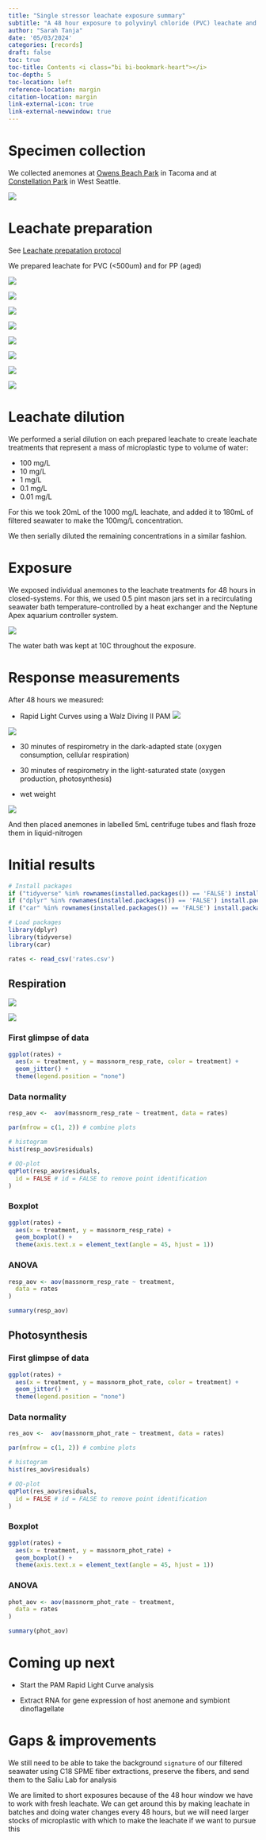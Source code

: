```yaml
---
title: "Single stressor leachate exposure summary"
subtitle: "A 48 hour exposure to polyvinyl chloride (PVC) leachate and to aged polypropylene (PP) leachate"
author: "Sarah Tanja"
date: '05/03/2024'
categories: [records]
draft: false
toc: true
toc-title: Contents <i class="bi bi-bookmark-heart"></i>
toc-depth: 5
toc-location: left
reference-location: margin
citation-location: margin
link-external-icon: true
link-external-newwindow: true
---
```


# Specimen collection

We collected anemones at [Owens Beach Park](https://sarahtanja.github.io/quarto-blog/posts/projects/anemone/field-collection/18MAR24-owens-beach.html) in Tacoma and at [Constellation Park](https://sarahtanja.github.io/quarto-blog/posts/projects/anemone/field-collection/30MAR24-alki.html) in West Seattle.

![](../field-collection/field-pics/12/PXL_20240319_022405096.jpg)

# Leachate preparation

See [Leachate prepatation protocol](https://sarahtanja.github.io/quarto-blog/posts/projects/anemone/leachate-protocol.html)

We prepared leachate for PVC (\<500um) and for PP (aged)

![](images/PXL_20240412_230820563.jpg)

![](images/PXL_20240412_232609016.jpg)

![](images/PXL_20240416_001441079.jpg)

![](images/PXL_20240422_230547996.jpg)

![](images/PXL_20240423_005801129.jpg)

![](images/PXL_20240423_005933927.jpg)

![](images/PXL_20240423_011215280.jpg)

![](images/PXL_20240423_012640301.jpg)

# Leachate dilution

We performed a serial dilution on each prepared leachate to create leachate treatments that represent a mass of microplastic type to volume of water:

-   100 mg/L
-   10 mg/L
-   1 mg/L
-   0.1 mg/L
-   0.01 mg/L

For this we took 20mL of the 1000 mg/L leachate, and added it to 180mL of filtered seawater to make the 100mg/L concentration.

We then serially diluted the remaining concentrations in a similar fashion.

# Exposure

We exposed individual anemones to the leachate treatments for 48 hours in closed-systems. For this, we used 0.5 pint mason jars set in a recirculating seawater bath temperature-controlled by a heat exchanger and the Neptune Apex aquarium controller system.

![](images/PXL_20240424_190134501.RAW-02.ORIGINAL.jpg)

The water bath was kept at 10C throughout the exposure.

# Response measurements

After 48 hours we measured:

-   Rapid Light Curves using a Walz Diving II PAM ![](PXL_20240426_162505396.PORTRAIT.jpg)

![](images/PXL_20240426_224927703.jpg)

-   30 minutes of respirometry in the dark-adapted state (oxygen consumption, cellular respiration)

-   30 minutes of respirometry in the light-saturated state (oxygen production, photosynthesis)

-   wet weight

![](images/PXL_20240428_004714187.jpg)

And then placed anemones in labelled 5mL centrifuge tubes and flash froze them in liquid-nitrogen

# Initial results

```r
# Install packages
if ("tidyverse" %in% rownames(installed.packages()) == 'FALSE') install.packages('tidyverse')
if ("dplyr" %in% rownames(installed.packages()) == 'FALSE') install.packages('dplyr')
if ("car" %in% rownames(installed.packages()) == 'FALSE') install.packages('car')

# Load packages
library(dplyr)
library(tidyverse)
library(car)
```

```r
rates <- read_csv('rates.csv')
```

## Respiration

![](images/PXL_20240426_191325446.jpg)

![](images/PXL_20240426_191336067.jpg)

### First glimpse of data

```r
ggplot(rates) +
  aes(x = treatment, y = massnorm_resp_rate, color = treatment) +
  geom_jitter() +
  theme(legend.position = "none")
```

### Data normality

```r
resp_aov <-  aov(massnorm_resp_rate ~ treatment, data = rates)
```

```r
par(mfrow = c(1, 2)) # combine plots

# histogram
hist(resp_aov$residuals)

# QQ-plot
qqPlot(resp_aov$residuals,
  id = FALSE # id = FALSE to remove point identification
)
```

### Boxplot

```r
ggplot(rates) +
  aes(x = treatment, y = massnorm_resp_rate) +
  geom_boxplot() +
  theme(axis.text.x = element_text(angle = 45, hjust = 1))
```

### ANOVA

```r
resp_aov <- aov(massnorm_resp_rate ~ treatment,
  data = rates
)

summary(resp_aov)
```

## Photosynthesis

### First glimpse of data

```r
ggplot(rates) +
  aes(x = treatment, y = massnorm_phot_rate, color = treatment) +
  geom_jitter() +
  theme(legend.position = "none")
```

### Data normality

```r
res_aov <-  aov(massnorm_phot_rate ~ treatment, data = rates)
```

```r
par(mfrow = c(1, 2)) # combine plots

# histogram
hist(res_aov$residuals)

# QQ-plot
qqPlot(res_aov$residuals,
  id = FALSE # id = FALSE to remove point identification
)
```

### Boxplot

```r
ggplot(rates) +
  aes(x = treatment, y = massnorm_phot_rate) +
  geom_boxplot() +
  theme(axis.text.x = element_text(angle = 45, hjust = 1))
```

### ANOVA

```r
phot_aov <- aov(massnorm_phot_rate ~ treatment,
  data = rates
)

summary(phot_aov)
```

# Coming up next

-   Start the PAM Rapid Light Curve analysis

-   Extract RNA for gene expression of host anemone and symbiont dinoflagellate

# Gaps & improvements

::: callout-important
We still need to be able to take the background `signature` of our filtered seawater using C18 SPME fiber extractions, preserve the fibers, and send them to the Saliu Lab for analysis
:::

::: callout-note
We are limited to short exposures because of the 48 hour window we have to work with fresh leachate. We can get around this by making leachate in batches and doing water changes every 48 hours, but we will need larger stocks of microplastic with which to make the leachate if we want to pursue this
:::
